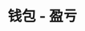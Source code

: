 ---
title: '钱包 - 盈亏'
openapi: '/cn/api-reference/openapi-cn.json GET /wallet/v1/{chain}/{walletAddress}'
---